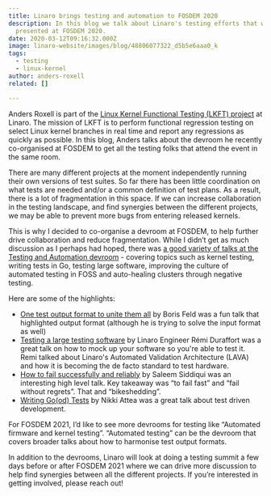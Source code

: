 ```yaml
---
title: Linaro brings testing and automation to FOSDEM 2020
description: In this blog we talk about Linaro's testing efforts that were
  presented at FOSDEM 2020.
date: 2020-03-12T09:16:32.000Z
image: linaro-website/images/blog/48806077322_d5b5e6aaa0_k
tags:
  - testing
  - linux-kernel
author: anders-roxell
related: []

---
```


Anders Roxell is part of the [Linux Kernel Functional Testing (LKFT) project](https://lkft.linaro.org/) at Linaro. The mission of LKFT is to perform functional regression testing on select Linux kernel branches in real time and report any regressions as quickly as possible. In this blog, Anders talks about the devroom he recently co-organised at FOSDEM to get all the testing folks that attend the event in the same room.

There are many different projects at the moment independently running their own versions of test suites. So far there has been little coordination on what tests are needed and/or a common definition of test plans. As a result, there is a lot of fragmentation in this space. If we can increase collaboration in the testing landscape, and find synergies between the different projects, we may be able to prevent more bugs from entering released kernels.

This is why I decided to co-organise a devroom at FOSDEM, to help further drive collaboration and reduce fragmentation. While I didn’t get as much discussion as I perhaps had hoped, there was [a good variety of talks at the Testing and Automation devroom](https://fosdem.org/2020/schedule/track/testing_and_automation/) - covering topics such as kernel testing, writing tests in Go, testing large software, improving the culture of automated testing in FOSS and auto-healing clusters through negative testing.

Here are some of the highlights:

* [One test output format to unite them all](https://fosdem.org/2020/schedule/event/testing_one_test_output_format/) by Boris Feld was a fun talk that highlighted output format (although he is trying to solve the input format as well)
* [Testing a large testing software](https://archive.fosdem.org/2020/schedule/event/testing_large_testing_software/) by Linaro Engineer Rémi Duraffort was a great talk on how to mock up your software so you're able to test it. Remi talked about Linaro's Automated Validation Architecture (LAVA) [](https://www.lavasoftware.org/)and how it is becoming the de facto standard to test hardware.
* [How to fail successfully and reliably](https://fosdem.org/2020/schedule/event/testing_fail_successfully_reliably/) by Saleem Siddiqui was an interesting high level talk. Key takeaway was “to fail fast” and “fail without regrets”. That and “bikeshedding”.
* [Writing Go(od) Tests](https://archive.fosdem.org/2020/schedule/event/testing_writing_go_tests/) by Nikki Attea was a great talk about test driven development.

For FOSDEM 2021, I’d like to see more devrooms for testing like “Automated firmware and kernel testing”. “Automated testing” can be the devroom that covers broader talks about how to harmonise test output formats.

In addition to the devrooms, Linaro will look at doing a testing summit a few days before or after FOSDEM 2021 where we can drive more discussion to help find synergies between all the different projects. If you’re interested in getting involved, please reach out!
